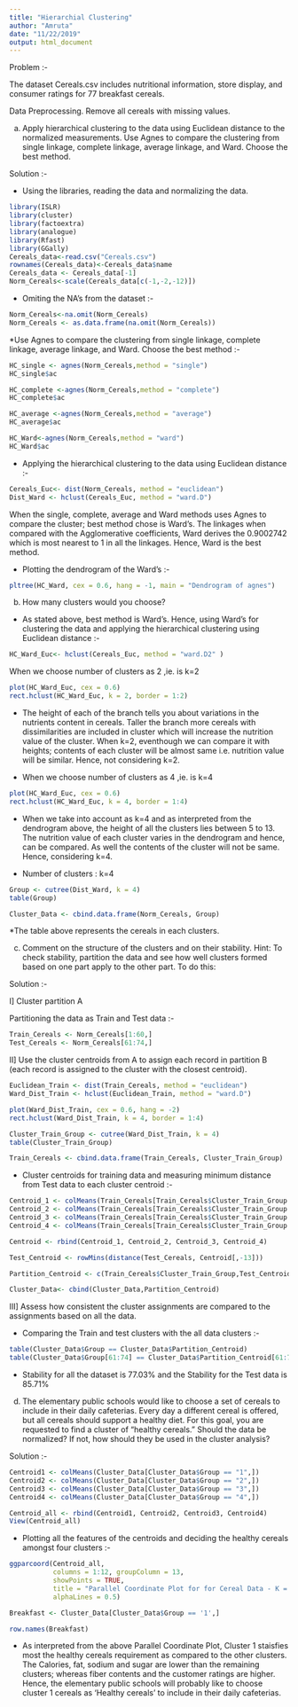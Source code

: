 ---
title: "Hierarchial Clustering"
author: "Amruta"
date: "11/22/2019"
output: html_document
---


Problem :-

The dataset Cereals.csv includes nutritional information, store display, and consumer ratings for 77 breakfast cereals.

Data Preprocessing. Remove all cereals with missing values.

(a) Apply hierarchical clustering to the data using Euclidean distance to the normalized measurements. Use Agnes to compare the clustering from single linkage, complete linkage, average linkage, and Ward. Choose the best method.

Solution :-

* Using the libraries, reading the data and normalizing the data. 

```{r}

library(ISLR)
library(cluster)
library(factoextra)
library(analogue)
library(Rfast)
library(GGally)
Cereals_data<-read.csv("Cereals.csv")
rownames(Cereals_data)<-Cereals_data$name
Cereals_data <- Cereals_data[-1]
Norm_Cereals<-scale(Cereals_data[c(-1,-2,-12)])

```

* Omiting the NA's from the dataset :-

```{r}

Norm_Cereals<-na.omit(Norm_Cereals)
Norm_Cereals <- as.data.frame(na.omit(Norm_Cereals))

```

*Use Agnes to compare the clustering from  single linkage, complete linkage, average linkage, and Ward. Choose the best method :-

```{r}

HC_single <- agnes(Norm_Cereals,method = "single")
HC_single$ac

HC_complete <-agnes(Norm_Cereals,method = "complete")
HC_complete$ac

HC_average <-agnes(Norm_Cereals,method = "average")
HC_average$ac

HC_Ward<-agnes(Norm_Cereals,method = "ward")
HC_Ward$ac

```

* Applying the hierarchical clustering to the data using Euclidean distance :-

```{r}

Cereals_Euc<- dist(Norm_Cereals, method = "euclidean")
Dist_Ward <- hclust(Cereals_Euc, method = "ward.D")

```

When the single, complete, average and Ward methods uses Agnes to compare the cluster; best method chose is Ward's. The linkages when compared with the Agglomerative coefficients, Ward derives the 0.9002742 which is most nearest to 1 in all the linkages.  Hence, Ward is the best method.

* Plotting the dendrogram of the Ward's :-
```{r}

pltree(HC_Ward, cex = 0.6, hang = -1, main = "Dendrogram of agnes")

```

(b) How many clusters would you choose?

* As stated above, best method is Ward's. Hence, using Ward's for clustering the data and applying the hierarchical clustering using Euclidean distance :-

```{r}

HC_Ward_Euc<- hclust(Cereals_Euc, method = "ward.D2" )

```

When we choose number of clusters as 2 ,ie. is k=2

```{r}

plot(HC_Ward_Euc, cex = 0.6)
rect.hclust(HC_Ward_Euc, k = 2, border = 1:2)

```
* The height of each of the branch tells you about variations in the nutrients content in cereals. Taller the branch more cereals with dissimilarities are included in cluster which will increase the nutrition value of the cluster. When k=2, eventhough we can compare it with heights; contents of each cluster will be almost same i.e. nutrition value will be similar. Hence, not considering k=2. 

* When we choose number of clusters as 4 ,ie. is k=4

```{r}

plot(HC_Ward_Euc, cex = 0.6)
rect.hclust(HC_Ward_Euc, k = 4, border = 1:4)

```

* When we take into account as k=4 and as interpreted from the dendrogram above, the height of all the clusters lies between 5 to 13. The nutrition value of each cluster varies in the dendrogram and hence, can be compared. As well the contents of the cluster will not be same. Hence, considering k=4. 

* Number of clusters : k=4

```{r}

Group <- cutree(Dist_Ward, k = 4)
table(Group)

Cluster_Data <- cbind.data.frame(Norm_Cereals, Group)

```
*The table above represents the cereals in each clusters.


(c) Comment on the structure of the clusters and on their stability. Hint: To check stability,  partition the data and see how well clusters formed based on one part apply to the other part. To do this:

Solution :-

  I] Cluster partition A

Partitioning the data as Train and Test data :-

```{r}

Train_Cereals <- Norm_Cereals[1:60,]
Test_Cereals <- Norm_Cereals[61:74,]

```

II] Use the cluster centroids from A to assign each record in partition B (each record is         assigned to the cluster with the closest centroid).

```{r}

Euclidean_Train <- dist(Train_Cereals, method = "euclidean")
Ward_Dist_Train <- hclust(Euclidean_Train, method = "ward.D")

plot(Ward_Dist_Train, cex = 0.6, hang = -2)
rect.hclust(Ward_Dist_Train, k = 4, border = 1:4)

Cluster_Train_Group <- cutree(Ward_Dist_Train, k = 4)
table(Cluster_Train_Group)

Train_Cereals <- cbind.data.frame(Train_Cereals, Cluster_Train_Group)

```

* Cluster centroids for training data and measuring minimum distance from Test data to each  cluster centroid :-

```{r}

Centroid_1 <- colMeans(Train_Cereals[Train_Cereals$Cluster_Train_Group == "1",])
Centroid_2 <- colMeans(Train_Cereals[Train_Cereals$Cluster_Train_Group == "2",])
Centroid_3 <- colMeans(Train_Cereals[Train_Cereals$Cluster_Train_Group == "3",])
Centroid_4 <- colMeans(Train_Cereals[Train_Cereals$Cluster_Train_Group == "4",])

Centroid <- rbind(Centroid_1, Centroid_2, Centroid_3, Centroid_4)

Test_Centroid <- rowMins(distance(Test_Cereals, Centroid[,-13]))

Partition_Centroid <- c(Train_Cereals$Cluster_Train_Group,Test_Centroid)

Cluster_Data<- cbind(Cluster_Data,Partition_Centroid)

```

III] Assess how consistent the cluster assignments are compared to the assignments based on        all the data.

* Comparing the Train and test clusters with the all data clusters :-

```{r}

table(Cluster_Data$Group == Cluster_Data$Partition_Centroid)
table(Cluster_Data$Group[61:74] == Cluster_Data$Partition_Centroid[61:74])

```
* Stability for all the dataset is 77.03% and the Stability for the Test data is 85.71%

(d) The elementary public schools would like to choose a set of cereals to include in their daily cafeterias. Every day a different cereal is offered, but all cereals should support a healthy diet. For this goal, you are requested to find a cluster of “healthy cereals.” Should the data be normalized? If not, how should they be used in the cluster analysis?

Solution :-

```{r}

Centroid1 <- colMeans(Cluster_Data[Cluster_Data$Group == "1",])
Centroid2 <- colMeans(Cluster_Data[Cluster_Data$Group == "2",])
Centroid3 <- colMeans(Cluster_Data[Cluster_Data$Group == "3",])
Centroid4 <- colMeans(Cluster_Data[Cluster_Data$Group == "4",])

Centroid_all <- rbind(Centroid1, Centroid2, Centroid3, Centroid4)
View(Centroid_all)

```

* Plotting all the features of the centroids and deciding the healthy cereals amongst four clusters :-

```{r}

ggparcoord(Centroid_all,
           columns = 1:12, groupColumn = 13,
           showPoints = TRUE, 
           title = "Parallel Coordinate Plot for for Cereal Data - K = 4",
           alphaLines = 0.5)

Breakfast <- Cluster_Data[Cluster_Data$Group == '1',]

row.names(Breakfast)

```
 * As interpreted from the above Parallel Coordinate Plot, Cluster 1 staisfies most the healthy cereals requirement as compared to the other clusters. The Calories, fat, sodium and sugar are lower than the remaining clusters; whereas fiber contents and the customer ratings are higher. Hence, the elementary public schools will probably like to choose cluster 1 cereals as 'Healthy cereals' to include in their daily cafeterias.